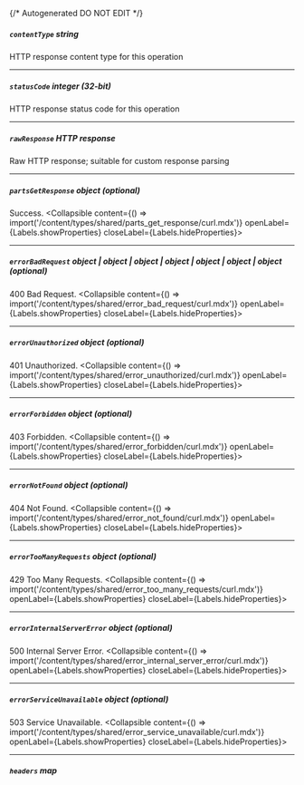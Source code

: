 {/* Autogenerated DO NOT EDIT  */}

##### `contentType` _string_
HTTP response content type for this operation

---
##### `statusCode` _integer (32-bit)_
HTTP response status code for this operation

---
##### `rawResponse` _HTTP response_
Raw HTTP response; suitable for custom response parsing

---
##### `partsGetResponse` _object (optional)_
Success.
<Collapsible content={() => import('/content/types/shared/parts_get_response/curl.mdx')} openLabel={Labels.showProperties} closeLabel={Labels.hideProperties}>
</Collapsible>

---
##### `errorBadRequest` _object | object | object | object | object | object | object (optional)_
400 Bad Request.
<Collapsible content={() => import('/content/types/shared/error_bad_request/curl.mdx')} openLabel={Labels.showProperties} closeLabel={Labels.hideProperties}>
</Collapsible>

---
##### `errorUnauthorized` _object (optional)_
401 Unauthorized.
<Collapsible content={() => import('/content/types/shared/error_unauthorized/curl.mdx')} openLabel={Labels.showProperties} closeLabel={Labels.hideProperties}>
</Collapsible>

---
##### `errorForbidden` _object (optional)_
403 Forbidden.
<Collapsible content={() => import('/content/types/shared/error_forbidden/curl.mdx')} openLabel={Labels.showProperties} closeLabel={Labels.hideProperties}>
</Collapsible>

---
##### `errorNotFound` _object (optional)_
404 Not Found.
<Collapsible content={() => import('/content/types/shared/error_not_found/curl.mdx')} openLabel={Labels.showProperties} closeLabel={Labels.hideProperties}>
</Collapsible>

---
##### `errorTooManyRequests` _object (optional)_
429 Too Many Requests.
<Collapsible content={() => import('/content/types/shared/error_too_many_requests/curl.mdx')} openLabel={Labels.showProperties} closeLabel={Labels.hideProperties}>
</Collapsible>

---
##### `errorInternalServerError` _object (optional)_
500 Internal Server Error.
<Collapsible content={() => import('/content/types/shared/error_internal_server_error/curl.mdx')} openLabel={Labels.showProperties} closeLabel={Labels.hideProperties}>
</Collapsible>

---
##### `errorServiceUnavailable` _object (optional)_
503 Service Unavailable.
<Collapsible content={() => import('/content/types/shared/error_service_unavailable/curl.mdx')} openLabel={Labels.showProperties} closeLabel={Labels.hideProperties}>
</Collapsible>

---
##### `headers` _map_


